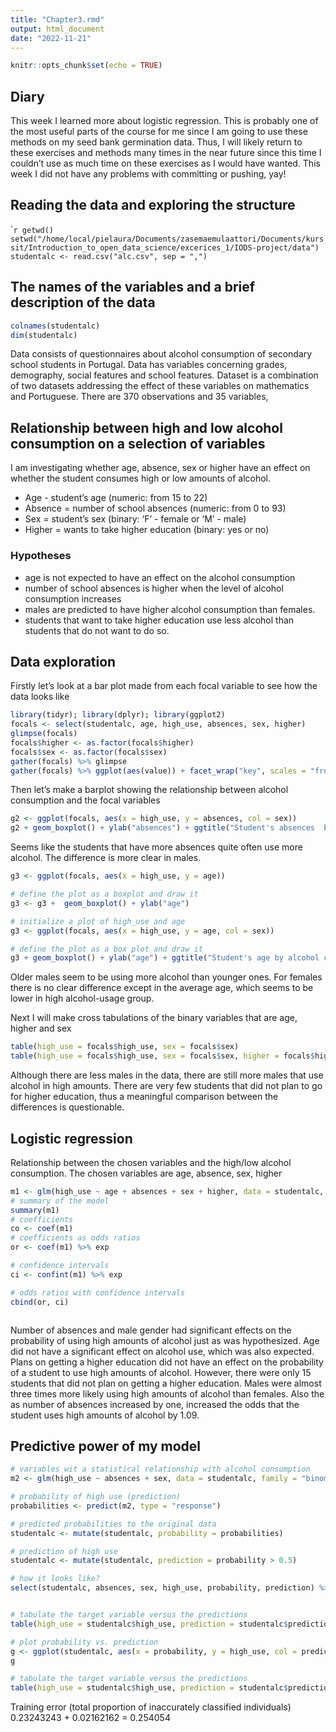```yaml
---
title: "Chapter3.rmd"
output: html_document
date: "2022-11-21"
---
```


```r
knitr::opts_chunk$set(echo = TRUE)
```

## Diary
This week I learned more about logistic regression. This is probably one of the most useful parts of the course for me since I am going to use these methods on my seed bank germination data. Thus, I will likely return to these exercises and methods many times in the near future since this time I couldn't use as much time on these exercises as I would have wanted. This week I did not have any problems with committing or pushing, yay! 

## Reading the data and exploring the structure

````r
getwd()
setwd("/home/local/pielaura/Documents/zasemaemulaattori/Documents/kurssit/Introduction_to_open_data_science/excerices_1/IODS-project/data")
studentalc <- read.csv("alc.csv", sep = ",")
```

## The names of the variables and a brief description of the data

```r
colnames(studentalc)
dim(studentalc)
```
Data consists of questionnaires about alcohol consumption of secondary school students in Portugal. Data has variables concerning grades, demography, social features and school features. Dataset is a combination of two datasets addressing the effect of these variables on mathematics and Portuguese. There are 370 observations and 35 variables, 

## Relationship between high and low alcohol consumption on a selection of variables
I am investigating whether age, absence, sex or higher have an effect on whether the student consumes high or low amounts of alcohol. 

* Age - student's age (numeric: from 15 to 22) 
* Absence = number of school absences (numeric: from 0 to 93) 
* Sex = student's sex (binary: 'F' - female or 'M' - male) 
* Higher = wants to take higher education (binary: yes or no)

### Hypotheses
* age is not expected to have an effect on the alcohol consumption
* number of school absences is higher when the level of alcohol consumption increases
* males are predicted to have higher alcohol consumption than females. 
* students that want to take higher education use less alcohol than students that do not want to do so. 

## Data exploration

Firstly let's look at a bar plot made from each focal variable to see how the data looks like
```r
library(tidyr); library(dplyr); library(ggplot2)
focals <- select(studentalc, age, high_use, absences, sex, higher)
glimpse(focals)
focals$higher <- as.factor(focals$higher)
focals$sex <- as.factor(focals$sex)
gather(focals) %>% glimpse
gather(focals) %>% ggplot(aes(value)) + facet_wrap("key", scales = "free") + geom_bar()
```


Then let's make a barplot showing the relationship between alcohol consumption and the focal variables
```r

g2 <- ggplot(focals, aes(x = high_use, y = absences, col = sex))
g2 + geom_boxplot() + ylab("absences") + ggtitle("Student's absences  by alcohol consumption and sex")

```


Seems like the students that have more absences quite often use more alcohol. The difference is more clear in males.

```r
g3 <- ggplot(focals, aes(x = high_use, y = age))

# define the plot as a boxplot and draw it
g3 <- g3 +  geom_boxplot() + ylab("age")

# initialize a plot of high_use and age
g3 <- ggplot(focals, aes(x = high_use, y = age, col = sex))

# define the plot as a box plot and draw it
g3 + geom_boxplot() + ylab("age") + ggtitle("Student's age by alcohol consumption and sex")

```

Older males seem to be using more alcohol than younger ones. For females there is no clear difference except in the average age, which seems to be lower in high alcohol-usage group. 

Next I will make cross tabulations of the binary variables that are age, higher and sex

```r
table(high_use = focals$high_use, sex = focals$sex)
table(high_use = focals$high_use, sex = focals$sex, higher = focals$higher)

```
Although there are less males in the data, there are still more males that use alcohol in high amounts. There are very few students that did not plan to go for higher education, thus a meaningful comparison between the differences is questionable. 

## Logistic regression

Relationship between the chosen variables and the high/low alcohol consumption. The chosen variables are age, absence, sex, higher

```r

m1 <- glm(high_use ~ age + absences + sex + higher, data = studentalc, family = "binomial")
# summary of the model 
summary(m1)
# coefficients
co <- coef(m1)
# coefficients as odds ratios
or <- coef(m1) %>% exp

# confidence intervals
ci <- confint(m1) %>% exp

# odds ratios with confidence intervals
cbind(or, ci)



```

Number of absences and male gender had significant effects on the probability of using high amounts of alcohol just as was hypothesized. Age did not have a significant effect on alcohol use, which was also expected. Plans on getting a higher education did not have an effect on the probability of a student to use high amounts of alcohol. However, there were only 15 students that did not plan on getting a higher education. Males were almost three times more likely using high amounts of alcohol than females. Also the as number of absences increased by one, increased the odds that the student uses high amounts of alcohol by 1.09. 

## Predictive power of my model

```r
# variables wit a statistical relationship with alcohol consumption
m2 <- glm(high_use ~ absences + sex, data = studentalc, family = "binomial")

# probability of high use (prediction)
probabilities <- predict(m2, type = "response")

# predicted probabilities to the original data
studentalc <- mutate(studentalc, probability = probabilities)

# prediction of high use
studentalc <- mutate(studentalc, prediction = probability > 0.5)

# how it looks like? 
select(studentalc, absences, sex, high_use, probability, prediction) %>% tail(10)


# tabulate the target variable versus the predictions
table(high_use = studentalc$high_use, prediction = studentalc$prediction)

```

```r

# plot probability vs. prediction
g <- ggplot(studentalc, aes(x = probability, y = high_use, col = prediction))+ggtitle("Probability vs. prediction") + geom_point()
g

# tabulate the target variable versus the predictions
table(high_use = studentalc$high_use, prediction = studentalc$prediction) %>% prop.table() %>% addmargins()

```
Training error (total proportion of inaccurately classified individuals)
0.23243243 + 0.02162162
= 0.254054

